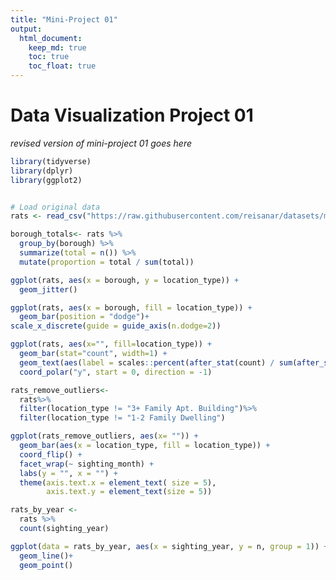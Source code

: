 ```yaml
---
title: "Mini-Project 01"
output: 
  html_document:
    keep_md: true
    toc: true
    toc_float: true
---
```


# Data Visualization Project 01

_revised version of mini-project 01 goes here_

```r
library(tidyverse)
library(dplyr)
library(ggplot2)


# Load original data
rats <- read_csv("https://raw.githubusercontent.com/reisanar/datasets/master/rats_nyc.csv")
```
```r
borough_totals<- rats %>% 
  group_by(borough) %>% 
  summarize(total = n()) %>% 
  mutate(proportion = total / sum(total))
```

```r
ggplot(rats, aes(x = borough, y = location_type)) +
  geom_jitter()
```

```r
ggplot(rats, aes(x = borough, fill = location_type)) +
  geom_bar(position = "dodge")+
scale_x_discrete(guide = guide_axis(n.dodge=2))
```

```r
ggplot(rats, aes(x="", fill=location_type)) +
  geom_bar(stat="count", width=1) +
  geom_text(aes(label = scales::percent(after_stat(count) / sum(after_stat(count)))), stat = "count", position = position_stack(vjust = .5)) +
  coord_polar("y", start = 0, direction = -1)
```
```r
rats_remove_outliers<- 
  rats%>%
  filter(location_type != "3+ Family Apt. Building")%>%
  filter(location_type != "1-2 Family Dwelling")
```

```r
ggplot(rats_remove_outliers, aes(x= "")) + 
  geom_bar(aes(x = location_type, fill = location_type)) +
  coord_flip() +
  facet_wrap(~ sighting_month) + 
  labs(y = "", x = "") +
  theme(axis.text.x = element_text( size = 5),
        axis.text.y = element_text(size = 5))
```
```r
rats_by_year <- 
  rats %>%
  count(sighting_year) 

ggplot(data = rats_by_year, aes(x = sighting_year, y = n, group = 1)) +
  geom_line()+
  geom_point()
```

